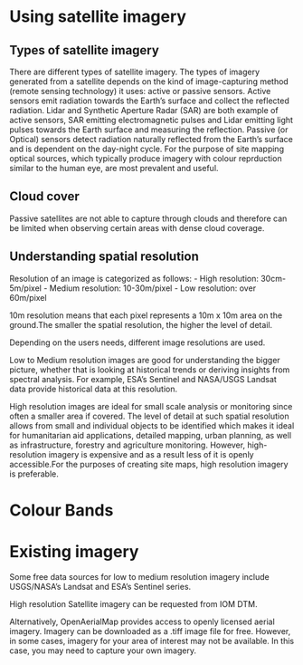 # Using satellite imagery

## Types of satellite imagery
There are different types of satellite imagery. The types of imagery generated from a satellite depends on the kind of image-capturing method (remote sensing technology) it uses: active or passive sensors. Active sensors emit radiation towards the Earth's surface and collect the reflected radiation. Lidar and Synthetic Aperture Radar (SAR) are both example of active sensors, SAR emitting electromagnetic pulses and Lidar emitting light pulses towards the Earth surface and measuring the reflection. Passive (or Optical) sensors detect radiation naturally reflected from the Earth's surface and is dependent on the day-night cycle. For the purpose of site mapping optical sources, which typically produce imagery with colour reprduction similar to the human eye, are most prevalent and useful.

## Cloud cover

Passive satellites are not able to capture through clouds and therefore can be limited when observing certain areas with dense cloud coverage. 

## Understanding spatial resolution
Resolution of an image is categorized as follows:
- High resolution: 30cm-5m/pixel
- Medium resolution: 10-30m/pixel
- Low resolution: over 60m/pixel

10m resolution means that each pixel represents a 10m x 10m area on the ground.The smaller the spatial resolution, the higher the level of detail. 

Depending on the users needs, different image resolutions are used.

Low to Medium resolution images are good for understanding the bigger picture, whether that is looking at historical trends or deriving insights from spectral analysis. For example, ESA's Sentinel and NASA/USGS Landsat data provide historical data at this resolution. 

High resolution images are ideal for small scale analysis or monitoring since often a smaller area if covered. The level of detail at such spatial resolution allows from small and individual objects to be identified which makes it ideal for humanitarian aid applications, detailed mapping, urban planning, as well as infrastructure, forestry and agriculture monitoring. However, high-resolution imagery is expensive and as a result less of it is openly accessible.For the purposes of creating site maps, high resolution imagery is preferable. 

# Colour Bands

# Existing imagery

Some free data sources for low to medium resolution imagery include USGS/NASA's Landsat and ESA's Sentinel series. 

High resolution Satellite imagery can be requested from IOM DTM. 

Alternatively, OpenAerialMap provides access to openly licensed aerial imagery. Imagery can be downloaded as a .tiff image file for free. However, in some cases, imagery for your area of interest may not be available. In this case, you may need to capture your own imagery. 


 
